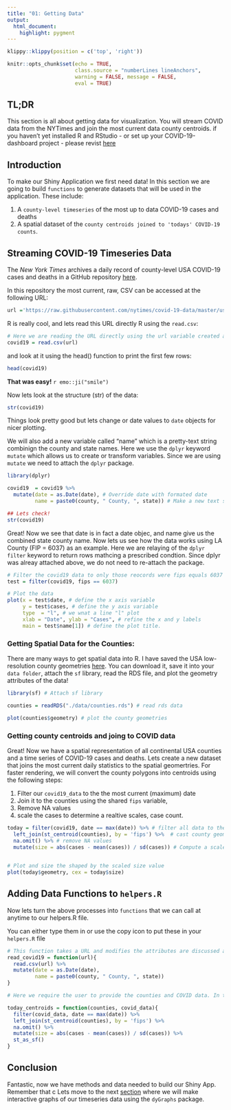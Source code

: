 ```yaml
---
title: "01: Getting Data"
output: 
  html_document:
    highlight: pygment
---
```


```r
klippy::klippy(position = c('top', 'right'))
```

```r
knitr::opts_chunk$set(echo = TRUE, 
                      class.source = "numberLines lineAnchors",
                      warning = FALSE, message = FALSE,
                      eval = TRUE)
```

## TL;DR

This section is all about getting data for visualization. You will stream COVID data from the NYTimes and join the most current data county centroids. if you haven't yet installed R and RStudio - or set up your COVID-19-dashboard project - please revist [here](00_setting_up_the_project.html)

## Introduction

To make our Shiny Application we first need data! In this section we are going to build `functions` to generate  datasets that will be used in the application. These include:

1. A `county-level timeseries` of the most up to data COVID-19 cases and deaths
2. A spatial dataset of the `county centroids joined to 'todays' COVID-19 counts`.

## Streaming COVID-19 Timeseries Data

The *New York Times* archives a daily record of county-level USA COVID-19 cases and deaths in a GitHub repository [here](https://github.com/nytimes/covid-19-data). 

In this repository the most current, raw, CSV can be accessed at the following URL:

```r
url ='https://raw.githubusercontent.com/nytimes/covid-19-data/master/us-counties.csv'
```

R is really cool, and lets read this URL directly R using the `read.csv`: 

```r
# Here we are reading the URL directly using the url variable created above
covid19 = read.csv(url)
```

and look at it using the head() function to print the first few rows:

```r
head(covid19)
```

**That was easy!** `r emo::ji("smile")`

Now lets look at the structure (str) of the data:

```r
str(covid19)
```

Things look pretty good but lets change or date values to  `date` objects for nicer plotting.  

We will also add a new variable called "name" which is a pretty-text string combinign the county and state names. Here we use the `dplyr` keyword `mutate` which allows us to create or transform variables. Since we are using `mutate` we need to attach the `dplyr` package.

```r
library(dplyr)

covid19  = covid19 %>% 
  mutate(date = as.Date(date), # Override date with formated date
         name = paste0(county, " County, ", state)) # Make a new text string

## Lets check!
str(covid19)
```

Great! Now we see that date is in fact a date objec, and name give us the combined state county name.
Now lets us see how the data works using LA County (FIP = 6037) as an example. Here we are relaying of the `dplyr` `filter` keyword to return rows mathcing a prescribed condtion. Since dplyr was alreay attached above, we do not need to re-attach the package.

```r
# Filter the covid19 data to only those reocords were fips equals 6037
test = filter(covid19, fips == 6037)

# Plot the data
plot(x = test$date, # define the x axis variable
     y = test$cases, # define the y axis variable
     type  = "l", # we wnat a line "l" plot
     xlab = "Date", ylab = "Cases", # refine the x and y labels
     main = test$name[1]) # define the plot title.

```

### Getting Spatial Data for the Counties:

There are many ways to get spatial data into R. I have saved the USA low-resolution county geometries [here](). You can download it, save it into your `data folder`, attach the `sf` library, read the RDS file, and plot the geometry attributes of the data!

```r
library(sf) # Attach sf library

counties = readRDS("./data/counties.rds") # read rds data

plot(counties$geometry) # plot the county geometries
```


### Getting county centroids and joing to COVID data

Great! Now we have a spatial representation of all continental USA counties and a time series of COVID-19 cases and deaths. Lets create a new dataset that joins the most current daily statistics to the spatial geomertries. For faster rendering, we will convert the county polygons into centroids using the following steps:

1. Filter our `covid19_data` to the the most current (maximum) date
2. Join it to the counties using the shared `fips` variable, 
3. Remove NA values
4. scale the cases to determine a realtive scales, case count.

```r

today = filter(covid19, date == max(date)) %>% # filter all data to the maximum datae
  left_join(st_centroid(counties), by = 'fips') %>%  # cast county geometries to centroid, and join by fip
  na.omit() %>% # remove NA values
  mutate(size = abs(cases - mean(cases)) / sd(cases)) # Compute a scaled case count
  

# Plot and size the shaped by the scaled size value
plot(today$geometry, cex = today$size)
```

## Adding Data Functions to `helpers.R`

Now lets turn the above processes into `functions` that we can call at anytime to our helpers.R file. 

You can either type them in or use the copy icon to put these in your `helpers.R` file

```r

# This function takes a URL and modifies the attributes are discussed above. Once all these things are done, the formated data is returned as output
read_covid19 = function(url){
  read.csv(url) %>% 
  mutate(date = as.Date(date), 
         name = paste0(county, " County, ", state))
}

# Here we require the user to provide the counties and COVID data. In the functions, the centroids are computed and joined to the COVID-19 data.

today_centroids = function(counties, covid_data){
  filter(covid_data, date == max(date)) %>% 
  left_join(st_centroid(counties), by = 'fips') %>% 
  na.omit() %>% 
  mutate(size = abs(cases - mean(cases)) / sd(cases)) %>% 
  st_as_sf()
}
```

## Conclusion

Fantastic, now we have methods and data needed to build our Shiny App. Remember that c Lets move to the next [section](02_graphs.html) where we will make interactive graphs of our timeseries data using the `dyGraphs` package. 